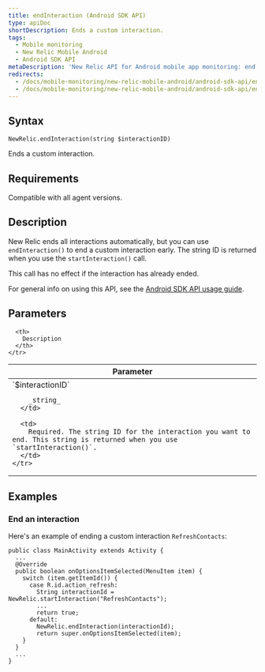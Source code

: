 ```yaml
---
title: endInteraction (Android SDK API)
type: apiDoc
shortDescription: Ends a custom interaction.
tags:
  - Mobile monitoring
  - New Relic Mobile Android
  - Android SDK API
metaDescription: 'New Relic API for Android mobile app monitoring: end a custom interaction.'
redirects:
  - /docs/mobile-monitoring/new-relic-mobile-android/android-sdk-api/endinteraction-android-agent-api
  - /docs/mobile-monitoring/new-relic-mobile-android/android-sdk-api/endinteraction-android-sdk-api
---
```


## Syntax

```
NewRelic.endInteraction(string $interactionID)
```

Ends a custom interaction.

## Requirements

Compatible with all agent versions.

## Description

New Relic ends all interactions automatically, but you can use `endInteraction()` to end a custom interaction early. The string ID is returned when you use the `startInteraction()` call.

This call has no effect if the interaction has already ended.

For general info on using this API, see the [Android SDK API usage guide](/docs/mobile-monitoring/new-relic-mobile-android/install-configure/work-android-sdk-api).

## Parameters

<table>
  <thead>
    <tr>
      <th width="25%">
        Parameter
      </th>

      <th>
        Description
      </th>
    </tr>
  </thead>

  <tbody>
    <tr>
      <td>
        `$interactionID`

        _string_
      </td>

      <td>
        Required. The string ID for the interaction you want to end. This string is returned when you use `startInteraction()`.
      </td>
    </tr>
  </tbody>
</table>

## Examples

### End an interaction

Here's an example of ending a custom interaction `RefreshContacts`:

```
public class MainActivity extends Activity {
  ...
  @Override
  public boolean onOptionsItemSelected(MenuItem item) {
    switch (item.getItemId()) {
      case R.id.action_refresh:
        String interactionId = NewRelic.startInteraction("RefreshContacts");
        ... 
        return true;
      default:
        NewRelic.endInteraction(interactionId);
        return super.onOptionsItemSelected(item);
    }
  }
  ...
}
```
